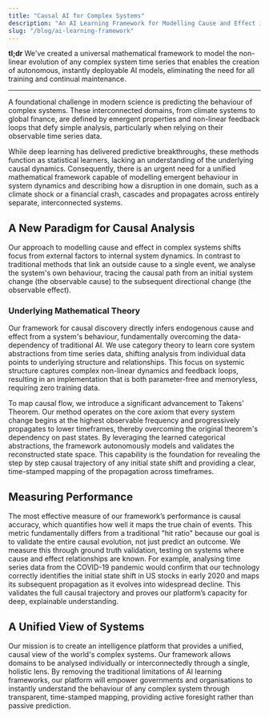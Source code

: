 ```yaml
---
title: "Causal AI for Complex Systems"
description: "An AI Learning Framework for Modelling Cause and Effect in System Behaviour"
slug: "/blog/ai-learning-framework"
---
```


**tl;dr** We've created a universal mathematical framework to model the non-linear evolution of any complex system time series that enables the creation of autonomous, instantly deployable AI models, eliminating the need for all training and continual maintenance.

------------ 

A foundational challenge in modern science is predicting the behaviour of complex systems. These interconnected domains, from climate systems to global finance, are defined by emergent properties and non-linear feedback loops that defy simple analysis, particularly when relying on their observable time series data.

While deep learning has delivered predictive breakthroughs, these methods function as statistical learners, lacking an understanding of the underlying causal dynamics. Consequently, there is an urgent need for a unified mathematical framework capable of modelling emergent behaviour in system dynamics and describing how a disruption in one domain, such as a climate shock or a financial crash, cascades and propagates across entirely separate, interconnected systems.

## A New Paradigm for Causal Analysis

Our approach to modelling cause and effect in complex systems shifts focus from external factors to internal system dynamics. In contrast to traditional methods that link an outside cause to a single event, we analyse the system's own behaviour, tracing the causal path from an initial system change (the observable cause) to the subsequent directional change (the observable effect).

### Underlying Mathematical Theory

Our framework for causal discovery directly infers endogenous cause and effect from a system's behaviour, fundamentally overcoming the data-dependency of traditional AI. We use category theory to learn core system abstractions from time series data, shifting analysis from individual data points to underlying structure and relationships. This focus on systemic structure captures complex non-linear dynamics and feedback loops, resulting in an implementation that is both parameter-free and memoryless, requiring zero training data.

To map causal flow, we introduce a significant advancement to Takens' Theorem. Our method operates on the core axiom that every system change begins at the highest observable frequency and progressively propagates to lower timeframes, thereby overcoming the original theorem's dependency on past states. By leveraging the learned categorical abstractions, the framework autonomously models and validates the reconstructed state space. This capability is the foundation for revealing the step by step causal trajectory of any initial state shift and providing a clear, time-stamped mapping of the propagation across timeframes.

## Measuring Performance

The most effective measure of our framework’s performance is causal accuracy, which quantifies how well it maps the true chain of events. This metric fundamentally differs from a traditional "hit ratio" because our goal is to validate the entire causal evolution, not just predict an outcome. We measure this through ground truth validation, testing on systems where cause and effect relationships are known. For example, analysing time series data from the COVID-19 pandemic would confirm that our technology correctly identifies the initial state shift in US stocks in early 2020 and maps its subsequent propagation as it evolves into widespread decline. This validates the full causal trajectory and proves our platform’s capacity for deep, explainable understanding.

## A Unified View of Systems

Our mission is to create an intelligence platform that provides a unified, causal view of the world's complex systems. Our framework allows domains to be analysed individually or interconnectedly through a single, holistic lens. By removing the traditional limitations of AI learning frameworks, our platform will empower governments and organisations to instantly understand the behaviour of any complex system through transparent, time-stamped mapping, providing active foresight rather than passive prediction.